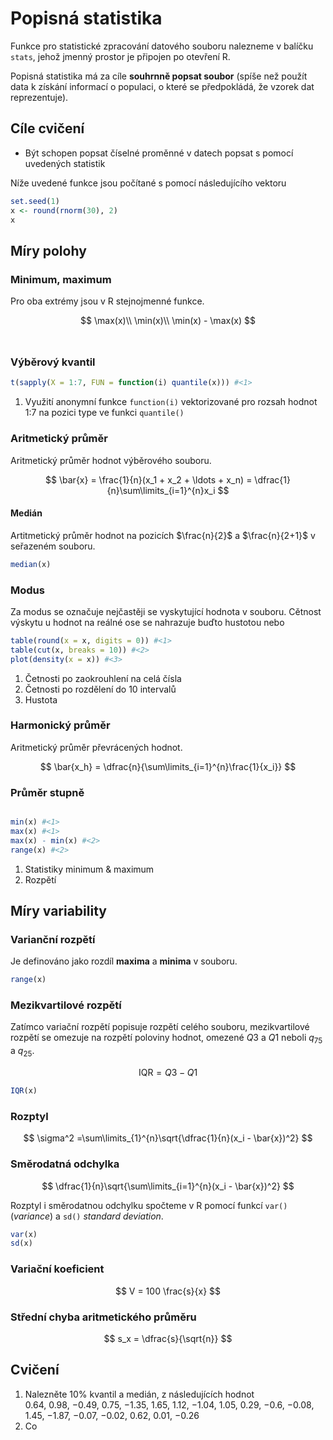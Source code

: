 # Popisná statistika

Funkce pro statistické zpracování datového souboru nalezneme v balíčku `stats`, jehož jmenný prostor je připojen po otevření R.\

Popisná statistika má za cíle **souhrnně popsat soubor** (spíše než použít data k získání informací o populaci, o které se předpokládá, že vzorek dat reprezentuje).

::: callout-warning
## Cíle cvičení

- Být schopen popsat číselné proměnné v datech popsat s pomocí uvedených statistik\
:::

Níže uvedené funkce jsou počítané s pomocí následujícího vektoru

```r
set.seed(1)
x <- round(rnorm(30), 2)
x
```

## Míry polohy

### Minimum, maximum

Pro oba extrémy jsou v R stejnojmenné funkce.

$$
 \max(x)\\
 \min(x)\\
 \min(x) - \max(x)
$$ \

### Výběrový kvantil

```r
t(sapply(X = 1:7, FUN = function(i) quantile(x))) #<1>
```
1. Využití anonymní funkce `function(i)` vektorizované pro rozsah hodnot 1:7 na pozici type ve funkci `quantile()`

### Aritmetický průměr {.unnumbered}

Aritmetický průměr hodnot výběrového souboru.

$$
  \bar{x} = \frac{1}{n}(x_1 + x_2 + \ldots + x_n) = \dfrac{1}{n}\sum\limits_{i=1}^{n}x_i
$$

#### Medián

Artitmetický průměr hodnot na pozicích $\frac{n}{2}$ a $\frac{n}{2+1}$ v seřazeném souboru.

```r
median(x)
```

### Modus

Za modus se označuje nejčastěji se vyskytující hodnota v souboru. Cětnost výskytu u hodnot na reálné ose se nahrazuje buďto hustotou nebo

```r
table(round(x = x, digits = 0)) #<1>
table(cut(x, breaks = 10)) #<2>
plot(density(x = x)) #<3>
```
1. Četnosti po zaokrouhlení na celá čísla
2. Četnosti po rozdělení do 10 intervalů
3. Hustota

### Harmonický průměr

Aritmetický průměr převrácených hodnot.

$$
\bar{x_h} = \dfrac{n}{\sum\limits_{i=1}^{n}\frac{1}{x_i}}
$$

### Průměr stupně \alpha

```r

```

```r
min(x) #<1>
max(x) #<1>
max(x) - min(x) #<2>
range(x) #<2>
```
1. Statistiky minimum & maximum
2. Rozpětí

## Míry variability

### Varianční rozpětí

Je definováno jako rozdíl **maxima** a **minima** v souboru.

```r
range(x)
```

### Mezikvartilové rozpětí

Zatímco variační rozpětí popisuje rozpětí celého souboru, mezikvartilové rozpětí se omezuje na rozpětí poloviny hodnot, omezené $Q3$ a $Q1$ neboli $q_{75}$ a $q_{25}$.

$$
\mathrm{IQR} = Q3 - Q1
$$

```r
IQR(x)
```

### Rozptyl

$$
     \sigma^2 =\sum\limits_{1}^{n}\sqrt{\dfrac{1}{n}(x_i - \bar{x})^2}
$$

### Směrodatná odchylka

$$
   \dfrac{1}{n}\sqrt{\sum\limits_{i=1}^{n}(x_i - \bar{x})^2}
$$

Rozptyl i směrodatnou odchylku spočteme v R pomocí funkcí `var()` (*variance*) a `sd()` *standard deviation*.

```r
var(x)
sd(x)
```

### Variační koeficient

$$
V = 100 \frac{s}{x}
$$

### Střední chyba aritmetického průměru

$$
s_x = \dfrac{s}{\sqrt{n}}
$$


::: callout-tip
## Cvičení
  1. Nalezněte 10% kvantil a medián, z následujících hodnot\
  $0.64$, $0.98$, $-0.49$, $0.75$, $-1.35$, $1.65$, $1.12$, $-1.04$, $1.05$, $0.29$, $-0.6$, $-0.08$, $1.45$, $-1.87$, $-0.07$, $-0.02$, $0.62$, $0.01$, $-0.26$\
  2. Co\
:::